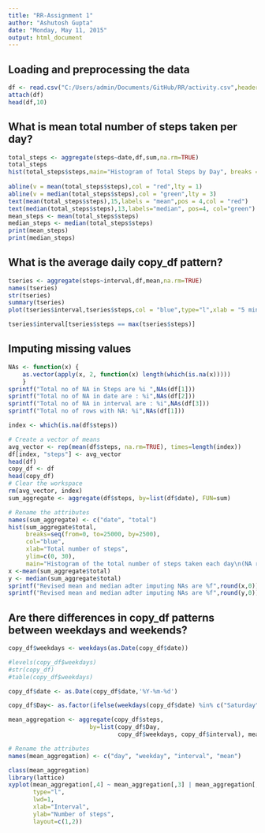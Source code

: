 ```yaml
---
title: "RR-Assignment 1"
author: "Ashutosh Gupta"
date: "Monday, May 11, 2015"
output: html_document
---
```


## Loading and preprocessing the data

```r
df <- read.csv("C:/Users/admin/Documents/GitHub/RR/activity.csv",header=T)
attach(df)
head(df,10)
```

## What is mean total number of steps taken per day?

```r
total_steps <- aggregate(steps~date,df,sum,na.rm=TRUE)
total_steps
hist(total_steps$steps,main="Histogram of Total Steps by Day", breaks = 10,col = "blue")
    
abline(v = mean(total_steps$steps),col = "red",lty = 1)
abline(v = median(total_steps$steps),col = "green",lty = 3)
text(mean(total_steps$steps),15,labels = "mean",pos = 4,col = "red")
text(median(total_steps$steps),13,labels="median", pos=4, col="green") 
mean_steps <- mean(total_steps$steps)
median_steps <- median(total_steps$steps)
print(mean_steps)
print(median_steps)
```


## What is the average daily copy_df pattern?

```r
tseries <- aggregate(steps~interval,df,mean,na.rm=TRUE)
names(tseries)
str(tseries)
summary(tseries)
plot(tseries$interval,tseries$steps,col = "blue",type="l",xlab = "5 min Interval",ylab = "Average Number of Steps",main = "Average Daily copy_df Pattern")

tseries$interval[tseries$steps == max(tseries$steps)]

```

## Imputing missing values

```r
NAs <- function(x) {
    as.vector(apply(x, 2, function(x) length(which(is.na(x)))))
    }
sprintf("Total no of NA in Steps are %i ",NAs(df[1]))
sprintf("Total no of NA in date are : %i",NAs(df[2]))
sprintf("Total no of NA in interval are : %i",NAs(df[3]))
sprintf("Total no of rows with NA: %i",NAs(df[1]))

index <- which(is.na(df$steps))

# Create a vector of means
avg_vector <- rep(mean(df$steps, na.rm=TRUE), times=length(index))
df[index, "steps"] <- avg_vector
head(df)
copy_df <- df
head(copy_df)
# Clear the workspace
rm(avg_vector, index)
sum_aggregate <- aggregate(df$steps, by=list(df$date), FUN=sum)

# Rename the attributes
names(sum_aggregate) <- c("date", "total")
hist(sum_aggregate$total, 
     breaks=seq(from=0, to=25000, by=2500),
     col="blue", 
     xlab="Total number of steps", 
     ylim=c(0, 30), 
     main="Histogram of the total number of steps taken each day\n(NA replaced by mean value)")
x <-mean(sum_aggregate$total)
y <- median(sum_aggregate$total)
sprintf("Revised mean and median adter imputing NAs are %f",round(x,0))
sprintf("Revised mean and median adter imputing NAs are %f",round(y,0))
```

## Are there differences in copy_df patterns between weekdays and weekends?

```r
copy_df$weekdays <- weekdays(as.Date(copy_df$date))

#levels(copy_df$weekdays)
#str(copy_df)
#table(copy_df$weekdays)

copy_df$date <- as.Date(copy_df$date,'%Y-%m-%d') 

copy_df$Day<- as.factor(ifelse(weekdays(copy_df$date) %in% c("Saturday","Sunday"),"Weekend","Weekday"))

mean_aggregation <- aggregate(copy_df$steps, 
                       by=list(copy_df$Day, 
                               copy_df$weekdays, copy_df$interval), mean)

# Rename the attributes
names(mean_aggregation) <- c("day", "weekday", "interval", "mean")

class(mean_aggregation)
library(lattice)
xyplot(mean_aggregation[,4] ~ mean_aggregation[,3] | mean_aggregation[,1], mean_aggregation, 
       type="l", 
       lwd=1, 
       xlab="Interval", 
       ylab="Number of steps", 
       layout=c(1,2))



```
